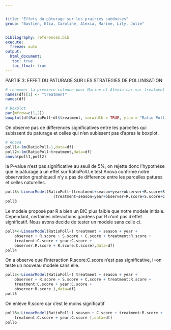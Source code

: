 ```yaml
---


title: "Effets du pâturage sur les prairies suédoises"
group: "Bastien, Elia, Caroline, Alexia, Marine, Lily, Julie" 


bibliography: references.bib
execute: 
  freeze: auto
output: 
  html_document:
   toc: true
   toc_float: true
---
```



PARTIE 3: EFFET DU PATURAGE SUR LES STRATEGIES DE POLLINISATION



```r
# renommer la premiere colonne pour Marine et Alexia car var treatment est ?..treatment et pose pblm
names(df)[1] <- "treatment"
names(df)
```

```r
# Boxplot 
par(mfrow=c(1,2))
boxplot(df$RatioPoll~df$treatment, varwidth = TRUE, ylab = "Ratio Pollinisation", xlab = "treatment", col='blue', main = "")

```

On observe pas de differences significatives entre les parcelles qui subissent du paturage et celles qui n'en subissent pas d'apres le boxplot.

```r
# Anova
poll1<-lm(RatioPoll~1,data=df)
poll2<-lm(RatioPoll~treatment,data=df)
anova(poll1,poll2)
```

 la P-value n'est pas significative au seuil de 5%, on rejette donc l'hypothèse que le pâturage à un effet sur RatioPoll.Le test Anova confirme notre observation graphique:il n'y a pas de difference entre les parcelles patures et celles naturelles.

```r
poll3<-LinearModel(RatioPoll~(treatment+season+year+observer+R.score+S.score+C.score)*
                     (treatment+season+year+observer+R.score+S.score+C.score),data=df,selection = "aic")
poll3
```
Le modele proposé par R a bien un BIC plus faible que notre modele initiale. Cependant, certaines interactions gardées par R n'ont pas d'effet significatif. Nous avons decide de tester un modele sans celle ci. 

```r
poll4<-LinearModel(RatioPoll~( treatment + season + year + 
    observer + R.score + S.score + C.score + treatment:R.score + 
    treatment:C.score + year:C.score + 
    observer:R.score + R.score:C.score),data=df)
poll4
```
On a observe que l'interaction R.score:C.score n'est pas significative, i=on teste un nouveau modele sans elle.
```r
poll5<-LinearModel(RatioPoll~( treatment + season + year + 
    observer + R.score + S.score + C.score + treatment:R.score + 
    treatment:C.score + year:C.score + 
    observer:R.score ),data=df)
poll5
```
On enlève R.score car c'est le moins significatif 

```r
poll6<-LinearModel(RatioPoll~( season + C.score + treatment:R.score + 
    treatment:C.score + year:C.score ),data=df)
poll6
```

